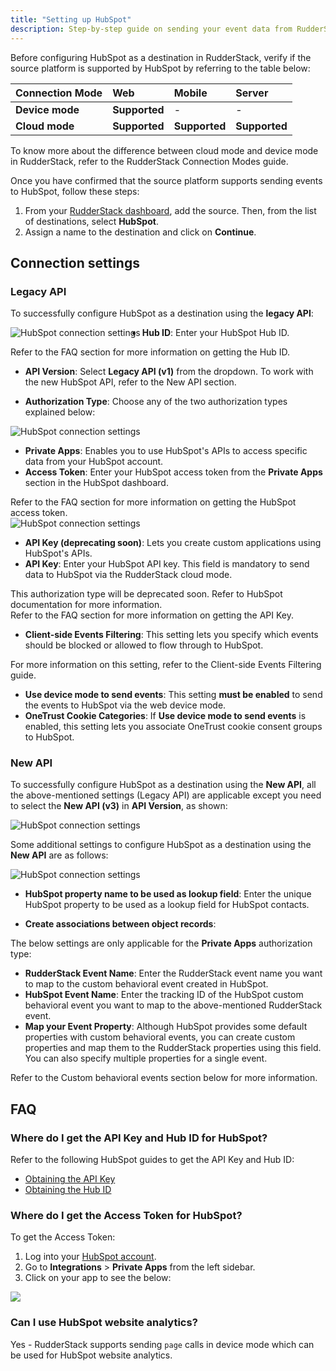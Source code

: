 ```yaml
---
title: "Setting up HubSpot"
description: Step-by-step guide on sending your event data from RudderStack to HubSpot.
---
```


Before configuring HubSpot as a destination in RudderStack, verify if the source platform is supported by HubSpot by referring to the table below:

| **Connection Mode** | **Web**       | **Mobile**    | **Server**    |
| :------------------ | :------------ | :------------ | :------------ |
| **Device mode**     | **Supported**            | -             | -             |
| **Cloud mode**      | **Supported** | **Supported** | **Supported** |

<div class="infoBlock">
To know more about the difference between cloud mode and device mode in RudderStack, refer to the <Link to="/destinations/rudderstack-connection-modes/">RudderStack Connection Modes</Link> guide.
</div>

Once you have confirmed that the source platform supports sending events to HubSpot, follow these steps:

1. From your [RudderStack dashboard](https://app.rudderstack.com/), add the source. Then, from the list of destinations, select **HubSpot**.
2. Assign a name to the destination and click on **Continue**.

## Connection settings

### Legacy API
To successfully configure HubSpot as a destination using the **legacy API**:

<img src="../../../assets/event-stream-destinations/hubspot-connection-settings.png" alt="HubSpot connection settings" align="left"/>

- **Hub ID**: Enter your HubSpot Hub ID.

<div class="infoBlock">
Refer to the <Link to="#faq">FAQ</Link> section for more information on getting the Hub ID.
</div>

- **API Version**: Select **Legacy API (v1)** from the dropdown. To work with the new HubSpot API, refer to the <Link to="#new-api">New API</Link> section.

- **Authorization Type**: Choose any of the two authorization types explained below:

<img src="../../../assets/event-stream-destinations/hubspot-connection-settings-auth-type-1.png" alt="HubSpot connection settings"/>

- **Private Apps**: Enables you to use HubSpot's APIs to access specific data from your HubSpot account.
- **Access Token**: Enter your HubSpot access token from the **Private Apps** section in the HubSpot dashboard.

<div class="infoBlock">
Refer to the <Link to="#faq">FAQ</Link> section for more information on getting the HubSpot access token.
</div>

 <img src="../../../assets/event-stream-destinations/hubspot-connection-settings-auth-type-2.png" alt="HubSpot connection settings"/>

- **API Key (deprecating soon)**: Lets you create custom applications using HubSpot's APIs.
- **API Key**: Enter your HubSpot API key. This field is mandatory to send data to HubSpot via the RudderStack cloud mode.

<div class="warningBlock">
This authorization type will be deprecated soon. Refer to <Link to="https://knowledge.hubspot.com/integrations/how-do-i-get-my-hubspot-api-key">HubSpot documentation</Link> for more information.
</div>

<div class="infoBlock">
Refer to the <Link to="#faq">FAQ</Link> section for more information on getting the API Key.
</div>

- **Client-side Events Filtering**: This setting lets you specify which events should be blocked or allowed to flow through to HubSpot.

<div class="infoBlock">
For more information on this setting, refer to the <Link to="/sources/sdks/event-filtering/">Client-side Events Filtering</Link> guide.
</div>

- **Use device mode to send events**: This setting **must be enabled** to send the events to HubSpot via the web device mode.
- **OneTrust Cookie Categories**: If **Use device mode to send events** is enabled, this setting lets you associate <Link to="/sources/sdks/rudderstack-javascript-sdk/consent-managers/onetrust/">OneTrust</Link> cookie consent groups to HubSpot.

### New API

To successfully configure HubSpot as a destination using the **New API**, all the above-mentioned settings (<Link to="#legacy-api">Legacy API</Link>) are applicable except you need to select the **New API (v3)** in **API Version**, as shown:

<img src="../../../assets/event-stream-destinations/hubspotv2-connection-settings-2.png" alt="HubSpot connection settings" />

Some additional settings to configure HubSpot as a destination using the **New API** are as follows:

<img src="../../../assets/event-stream-destinations/hubspotv2-connection-settings-3.png" alt="HubSpot connection settings" />

- **HubSpot property name to be used as lookup field**: Enter the unique HubSpot property to be used as a lookup field for <Link to="https://developers.hubspot.com/docs/api/crm/contacts">HubSpot contacts</Link>.

- **Create associations between object records**: 


The below settings are only applicable for the <Link to="#private-apps-authorization-type">**Private Apps**</Link> authorization type:
- **RudderStack Event Name**: Enter the RudderStack event name you want to map to the <Link to="https://developers.hubspot.com/docs/api/analytics/events#create-an-event">custom behavioral event</Link> created in HubSpot.
- **HubSpot Event Name**: Enter the tracking ID of the HubSpot custom behavioral event you want to map to the above-mentioned RudderStack event.
- **Map your Event Property**: Although HubSpot provides some <Link to="#property-mappings-1">default properties</Link> with custom behavioral events, you can create custom properties and map them to the RudderStack properties using this field. You can also specify multiple properties for a single event.

<div class="infoBlock">
Refer to the <Link to="#custom-behavioral-events">Custom behavioral events</Link> section below for more information.
</div>

## FAQ

### Where do I get the API Key and Hub ID for HubSpot?

Refer to the following HubSpot guides to get the API Key and Hub ID:

- [Obtaining the API Key](https://knowledge.hubspot.com/integrations/how-do-i-get-my-hubspot-api-key)
- [Obtaining the Hub ID](https://knowledge.hubspot.com/account/manage-multiple-hubspot-accounts#identify-the-current-account-s-hub-id)

### Where do I get the Access Token for HubSpot?

To get the Access Token:

1. Log into your [HubSpot account](https://app.hubspot.com/login/).
2. Go to **Integrations** > **Private Apps** from the left sidebar.
3. Click on your app to see the below:

<img src="../../../assets/event-stream-destinations/Hubspot-access-token.png" />

### Can I use HubSpot website analytics?

Yes - RudderStack supports sending `page` calls in device mode which can be used for HubSpot website analytics.